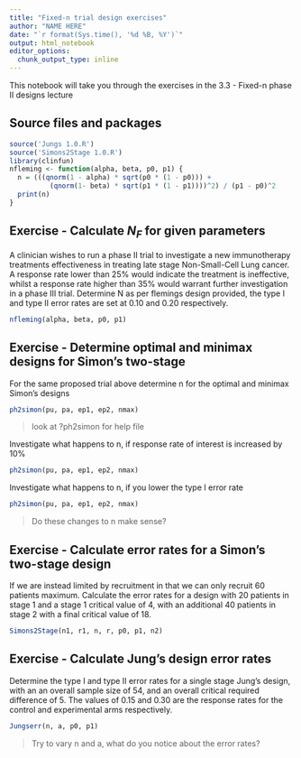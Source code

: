 ```yaml
---
title: "Fixed-n trial design exercises"
author: "NAME HERE"
date: "`r format(Sys.time(), '%d %B, %Y')`"
output: html_notebook
editor_options: 
  chunk_output_type: inline
---
```


This notebook will take you through the exercises in the 3.3 - Fixed-n phase II designs lecture



## Source files and packages
```r
source('Jungs 1.0.R')
source('Simons2Stage 1.0.R')
library(clinfun)
nfleming <- function(alpha, beta, p0, p1) {
  n = (((qnorm(1 - alpha) * sqrt(p0 * (1 - p0))) + 
          (qnorm(1- beta) * sqrt(p1 * (1 - p1))))^2) / (p1 - p0)^2
  print(n)
}
```

## Exercise - Calculate $N_F$ for given parameters
A clinician wishes to run a phase II trial to investigate a new immunotherapy treatments 
effectiveness in treating late stage Non-Small-Cell Lung cancer. A response rate lower than 
25% would indicate the treatment is ineffective, whilst a response rate higher than 35% would
warrant further investigation in a phase III trial. Determine N as per flemings design provided,
the type I and type II error rates are set at 0.10 and 0.20 respectively. 


```r
nfleming(alpha, beta, p0, p1)
```

## Exercise - Determine optimal and minimax designs for Simon's two-stage
For the same proposed trial above determine n for the optimal and minimax Simon's designs
```r
ph2simon(pu, pa, ep1, ep2, nmax)
```
> look at ?ph2simon for help file

Investigate what happens to n, if response rate of interest is increased by 10%
```r
ph2simon(pu, pa, ep1, ep2, nmax)
```

Investigate what happens to n, if you lower the type I error rate
```r
ph2simon(pu, pa, ep1, ep2, nmax)
```
> Do these changes to n make sense?

## Exercise - Calculate error rates for a Simon’s two-stage design
If we are instead limited by recruitment in that we can only recruit 60 patients maximum.
Calculate the error rates for a design with 20 patients in stage 1 and a stage 1 critical value of 4, 
with an additional 40 patients in stage 2 with a final critical value of 18.
```r
Simons2Stage(n1, r1, n, r, p0, p1, n2)
```

## Exercise - Calculate Jung’s design error rates 
Determine the type I and type II error rates for a single stage Jung's design, 
with an an overall sample size of 54, and an overall critical required difference of 5. The values of
0.15 and 0.30 are the response rates for the control and experimental arms respectively.
```r
Jungserr(n, a, p0, p1)
```
>Try to vary n and a, what do you notice about the error rates?





















